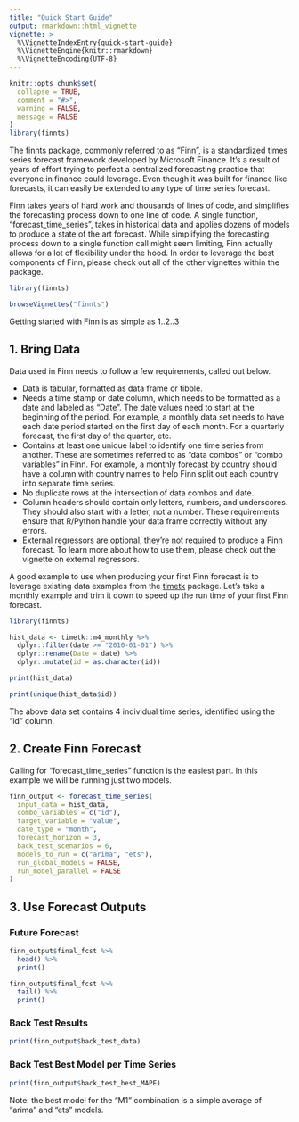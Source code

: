 ---
title: "Quick Start Guide"
output: rmarkdown::html_vignette
vignette: >
  %\VignetteIndexEntry{quick-start-guide}
  %\VignetteEngine{knitr::rmarkdown}
  %\VignetteEncoding{UTF-8}
---

```{r, include = FALSE}
knitr::opts_chunk$set(
  collapse = TRUE,
  comment = "#>", 
  warning = FALSE, 
  message = FALSE
)
library(finnts)
```

The finnts package, commonly referred to as "Finn", is a standardized times series forecast framework developed by Microsoft Finance. It's a result of years of effort trying to perfect a centralized forecasting practice that everyone in finance could leverage. Even though it was built for finance like forecasts, it can easily be extended to any type of time series forecast.

Finn takes years of hard work and thousands of lines of code, and simplifies the forecasting process down to one line of code. A single function, "forecast_time_series", takes in historical data and applies dozens of models to produce a state of the art forecast. While simplifying the forecasting process down to a single function call might seem limiting, Finn actually allows for a lot of flexibility under the hood. In order to leverage the best components of Finn, please check out all of the other vignettes within the package. 

```{r, message = FALSE, eval = FALSE}
library(finnts)

browseVignettes("finnts")
```


Getting started with Finn is as simple as 1..2..3

## 1. Bring Data

Data used in Finn needs to follow a few requirements, called out below. 

- Data is tabular, formatted as data frame or tibble.
- Needs a time stamp or date column, which needs to be formatted as a date and labeled as "Date". The date values need to start at the beginning of the period. For example, a monthly data set needs to have each date period started on the first day of each month. For a quarterly forecast, the first day of the quarter, etc.
- Contains at least one unique label to identify one time series from another. These are sometimes referred to as "data combos" or "combo variables" in Finn. For example, a monthly forecast by country should have a column with country names to help Finn split out each country into separate time series. 
- No duplicate rows at the intersection of data combos and date. 
- Column headers should contain only letters, numbers, and underscores. They should also start with a letter, not a number. These requirements ensure that R/Python handle your data frame correctly without any errors. 
- External regressors are optional, they're not required to produce a Finn forecast. To learn more about how to use them, please check out the vignette on external regressors. 

A good example to use when producing your first Finn forecast is to leverage existing data examples from the [timetk](https://business-science.github.io/timetk/) package. Let's take a monthly example and trim it down to speed up the run time of your first Finn forecast. 

```{r, message = FALSE}
library(finnts)

hist_data <- timetk::m4_monthly %>%
  dplyr::filter(date >= "2010-01-01") %>%
  dplyr::rename(Date = date) %>%
  dplyr::mutate(id = as.character(id))

print(hist_data)

print(unique(hist_data$id))
```

The above data set contains 4 individual time series, identified using the "id" column. 


## 2. Create Finn Forecast

Calling for "forecast_time_series" function is the easiest part. In this example we will be running just two models. 

```{r, message = FALSE, eval = hist_data, error=FALSE, warning = FALSE, echo=T, results='hide', eval = FALSE}

finn_output <- forecast_time_series(
  input_data = hist_data,
  combo_variables = c("id"),
  target_variable = "value",
  date_type = "month",
  forecast_horizon = 3,
  back_test_scenarios = 6, 
  models_to_run = c("arima", "ets"), 
  run_global_models = FALSE, 
  run_model_parallel = FALSE
)

```



## 3. Use Forecast Outputs

### Future Forecast

```{r, message = FALSE, eval = finn_output, message = FALSE, eval = FALSE}
finn_output$final_fcst %>%
  head() %>%
  print()

finn_output$final_fcst %>%
  tail() %>%
  print()
```

### Back Test Results

```{r, message = FALSE, eval = finn_output, eval = FALSE}
print(finn_output$back_test_data)
```

### Back Test Best Model per Time Series

```{r, message = FALSE, eval = finn_output, eval = FALSE}
print(finn_output$back_test_best_MAPE)
```

Note: the best model for the "M1" combination is a simple average of "arima" and "ets" models. 
